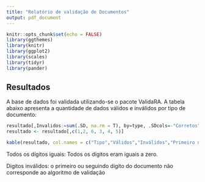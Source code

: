 ```yaml
---
title: "Relatório de validação de Documentos"
output: pdf_document
---
```


```r
knitr::opts_chunk$set(echo = FALSE)
library(ggthemes)
library(knitr)
library(ggplot2)
library(scales)
library(tidyr)
library(pander)
```
## Resultados

A base de dados foi validada utilizando-se o pacote ValidaRA. A tabela abaixo apresenta a quantidade
de dados válidos e inválidos por tipo de documento:

```r
resultado[,Invalidos:=sum(.SD, na.rm = T), by=type, .SDcols=-"Corretos"]
resultado <- resultado[,c(1,2, 6, 3, 4, 5)]
```



```r
kable(resultado, col.names = c("Tipo","Válidos","Inválidos","Primeiro dígito errado","Segundo dígito errado","Todos os dígitos iguais"))

```

\begingroup\footnotesize
Todos os dígitos iguais: Todos os dígitos eram iguais a zero.

Digitos inválidos: o primeiro ou seguindo digito do documento não corresponde ao algoritmo de validação
\endgroup
